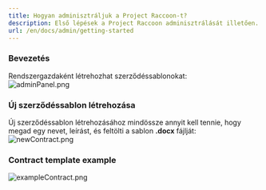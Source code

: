 ```yaml
---
title: Hogyan adminisztráljuk a Project Raccoon-t?
description: Első lépések a Project Raccoon adminisztrálását illetően.
url: /en/docs/admin/getting-started
---
```


### Bevezetés  
Rendszergazdaként létrehozhat szerződéssablonokat:   
![adminPanel.png](/images/hu/admin/adminPanel.png)  

### Új szerződéssablon létrehozása   
Új szerződéssablon létrehozásához mindössze annyit kell tennie, hogy megad egy nevet, leírást, és feltölti a sablon **.docx** fájlját:  
![newContract.png](/images/hu/admin/newContract.png)  

### Contract template example  
![exampleContract.png](/images/hu/admin/exampleContract.png)  
